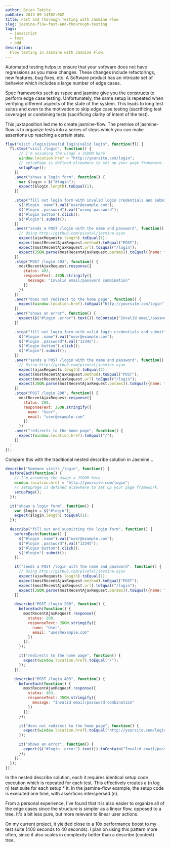 ```yaml
---
author: Brian Takita
pubDate: 2013-09-14T02:00Z
title: Fast and Thorough Testing with Jasmine Flow
slug: jasmine-flow-fast-and-thourough-testing
tags:
  - javascript
  - test
  - bdd
description:
  Flow testing in Jasmine with Jasmine Flow.
---
```


Automated testing helps to ensure that your software does not have regressions as you make changes. These changes 
include refactorings, new features, bug fixes, etc. A Software product has an intricate set of behavior which
includes a large number of edge cases.

<p>
	<Rel dom={
		fragment_(
			`I'm a `,
			a_({ href: '/posts/automated-black-box-testing' },
				'fan of black box'),
			` testing, because it is decoupled from the implementation. The implication is the `,
			atb_({
				href: 'http://briantakita.wordpress.com/2013/09/15/why-its-better-to-strive-toward-accomplishment-rather-than-method/'
			},
				b_('what'),
				` is verified, rather than the `,
				b_('how')),
			`.`)
	}/>
</p>

Spec frameworks such as rspec and jasmine give you the constructs to perform edge case testing. Unfortunately, the
same setup is repeated when verifying different aspects of the state of the system. This leads to long test suites
and even to the motivation to skip edge case testing (sacrificing test coverage) or combining tests (sacrificing
clarity of intent of the test).

This juxtaposition led me to create jasmine-flow. The premise of jasmine-flow is to organize tests into a series of
steps which you can make assertions up reaching a certain state.

```js
flow("visit /login|invalid login|valid login", function(fl) {
  fl.step("visit /login", function() {
      // I'm assuming the usage a JSDOM here
      window.location.href = "http://yoursite.com/login";
      // setupPage is defined elsewhere to set up your page framework.
      setupPage();
    })
    .aver("shows a login form", function() {
      var $login = $("#login");
      expect($login.length).toEqual(1);
    })

    .step("fill out login form with invalid login credentials and submit", function() {
      $("#login .name").val("user@example.com");
      $("#login .password").val("wrong-password");
      $("#login button").click();
      $("#login").submit();
    })
    .aver("sends a POST /login with the name and password", function() {
      // Using http://github.com/pivotal/jasmine-ajax
      expect(ajaxRequests.length).toEqual(1);
      expect(mostRecentAjaxRequest.method).toEqual("POST");
      expect(mostRecentAjaxRequest.url).toEqual("/login");
      expect(JSON.parse(mostRecentAjaxRequest.params)).toEqual({name: "user@example.com", password: "wrong-password"});
    })
    .step("POST /login 403", function() {
      mostRecentAjaxRequest.response({
        status: 403,
        responseText: JSON.stringify({
          message: "Invalid email/password combination"
        })
      })
    })
    .aver("does not redirect to the home page", function() {
      expect(window.location.href).toEqual("http://yoursite.com/login");
    })
    .aver("shows an error", function() {
      expect($("#login .error").text()).toContain("Invalid email/password combination");
    })

    .step("fill out login form with valid login credentials and submit", function() {
      $("#login .name").val("user@example.com");
      $("#login .password").val("12345");
      $("#login button").click();
      $("#login").submit();
    })
    .aver("sends a POST /login with the name and password", function() {
      // Using http://github.com/pivotal/jasmine-ajax
      expect(ajaxRequests.length).toEqual(2);
      expect(mostRecentAjaxRequest.method).toEqual("POST");
      expect(mostRecentAjaxRequest.url).toEqual("/login");
      expect(JSON.parse(mostRecentAjaxRequest.params)).toEqual({name: "user@example.com", password: "12345"});
    })
    .step("POST /login 200", function() {
      mostRecentAjaxRequest.response({
        status: 200,
        responseText: JSON.stringify({
          name: "User",
          email: "user@example.com"
        })
      })
    .aver("redirects to the home page", function() {
      expect(window.location.href).toEqual("/");
    })
  ;
});
```

Compare this with the traditional nested describe solution in Jasmine...

```js
describe("Someone visits /login", function() {
  beforeEach(function() {
    // I'm assuming the usage a JSDOM here
    window.location.href = "http://yoursite.com/login";
    // setupPage is defined elsewhere to set up your page framework.
    setupPage();
  });

  it("shows a login form", function() {
    var $login = $("#login");
    expect($login.length).toEqual(1);
  });

  describe("fill out and submitting the login form", function() {
    beforeEach(function() {
      $("#login .name").val("user@example.com");
      $("#login .password").val("12345");
      $("#login button").click();
      $("#login").submit();
    });

    it("sends a POST /login with the name and password", function() {
      // Using http://github.com/pivotal/jasmine-ajax
      expect(ajaxRequests.length).toEqual(1);
      expect(mostRecentAjaxRequest.method).toEqual("POST");
      expect(mostRecentAjaxRequest.url).toEqual("/login");
      expect(JSON.parse(mostRecentAjaxRequest.params)).toEqual({name: "user@example.com", password: "12345"});
    });

    describe("POST /login 200", function() {
      beforeEach(function() {
        mostRecentAjaxRequest.response({
          status: 200,
          responseText: JSON.stringify({
            name: "User",
            email: "user@example.com"
          })
        });
      });

      it("redirects to the home page", function() {
        expect(window.location.href).toEqual("/");
      });
    });

    describe("POST /login 403", function() {
      beforeEach(function() {
        mostRecentAjaxRequest.response({
          status: 403,
          responseText: JSON.stringify({
            message: "Invalid email/password combination"
          })
        });
      });

      it("does not redirect to the home page", function() {
        expect(window.location.href).toEqual("http://yoursite.com/login");
      });

      it("shows an error", function() {
        expect($("#login .error").text()).toContain("Invalid email/password combination");
      });
    });
  });
});
```

In the nested describe solution, each it requires identical setup code execution which is repeated for each test.
This effectively creates a (n log n) test suite for each setup * it. In the jasmine-flow example, the setup code is
executed one time, with assertions interspersed (n).

From a personal experience, I've found that it is also easier to organize all of the edge cases since the structure
is simpler as a linear flow, opposed to a tree. It's a bit less pure, but more relevant to linear user actions.

On my current project, it yielded close to a 10x performance boost to my test suite (400 seconds to 40 seconds). I
plan on using this pattern more often, since it also scales in complexity better than a describe (context) tree.
